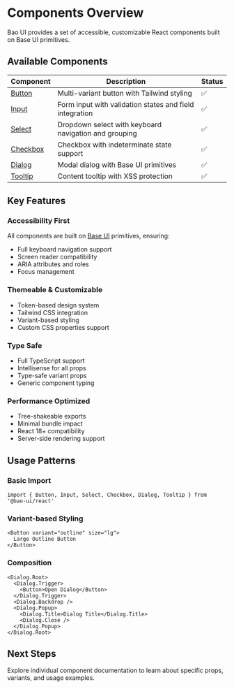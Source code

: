 # Components Overview

Bao UI provides a set of accessible, customizable React components built on Base UI primitives.

## Available Components

| Component                        | Description                                             | Status |
| -------------------------------- | ------------------------------------------------------- | ------ |
| [Button](/components/button)     | Multi-variant button with Tailwind styling              | ✅     |
| [Input](/components/input)       | Form input with validation states and field integration | ✅     |
| [Select](/components/select)     | Dropdown select with keyboard navigation and grouping   | ✅     |
| [Checkbox](/components/checkbox) | Checkbox with indeterminate state support               | ✅     |
| [Dialog](/components/dialog)     | Modal dialog with Base UI primitives                    | ✅     |
| [Tooltip](/components/tooltip)   | Content tooltip with XSS protection                     | ✅     |

## Key Features

### Accessibility First

All components are built on [Base UI](https://base-ui.com/) primitives, ensuring:

- Full keyboard navigation support
- Screen reader compatibility
- ARIA attributes and roles
- Focus management

### Themeable & Customizable

- Token-based design system
- Tailwind CSS integration
- Variant-based styling
- Custom CSS properties support

### Type Safe

- Full TypeScript support
- Intellisense for all props
- Type-safe variant props
- Generic component typing

### Performance Optimized

- Tree-shakeable exports
- Minimal bundle impact
- React 18+ compatibility
- Server-side rendering support

## Usage Patterns

### Basic Import

```tsx
import { Button, Input, Select, Checkbox, Dialog, Tooltip } from '@bao-ui/react'
```

### Variant-based Styling

```tsx
<Button variant="outline" size="lg">
  Large Outline Button
</Button>
```

### Composition

```tsx
<Dialog.Root>
  <Dialog.Trigger>
    <Button>Open Dialog</Button>
  </Dialog.Trigger>
  <Dialog.Backdrop />
  <Dialog.Popup>
    <Dialog.Title>Dialog Title</Dialog.Title>
    <Dialog.Close />
  </Dialog.Popup>
</Dialog.Root>
```

## Next Steps

Explore individual component documentation to learn about specific props, variants, and usage examples.
